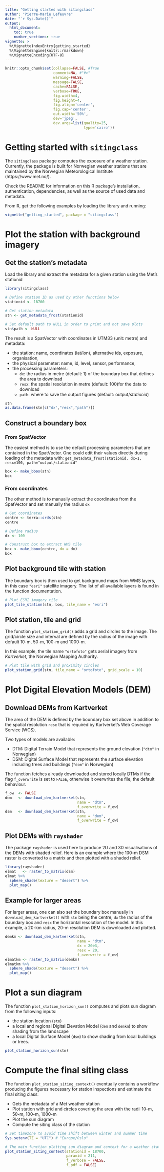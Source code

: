 ```yaml
---
title: "Getting started with sitingclass"
author: "Pierre-Marie Lefeuvre"
date: "`r Sys.Date()`"
output:
  html_document:
    toc: true
    number_sections: true
vignette: >
  %\VignetteIndexEntry{getting_started}
  %\VignetteEngine{knitr::rmarkdown}
  %\VignetteEncoding{UTF-8}
---
```


```r
knitr::opts_chunk$set(collapse=FALSE, #True
                      comment=NA, #"#>"
                      warning=FALSE,
                      message=FALSE,
                      cache=FALSE,
                      verbose=TRUE,
                      fig.width=4,
                      fig.height=4,
                      fig.align='center',
                      fig.cap='center',
                      out.width='50%',
                      dev='jpeg',
                      dev.args=list(quality=25,
                                    type='cairo'))
```

# Getting started with `sitingclass`
The `sitingclass` package computes the exposure of a weather station. Currently, the package is built for Norwegian weather stations that are maintained by the Norwegian Meteorological Institute (https://www.met.no/). 

Check the README for information on this R package's installation, authentication, dependencies, as well as the source of used data and metadata.

From R, get the following examples by loading the library and running: 
```r
vignette("getting_started", package = "sitingclass")
```

# Plot the station with background imagery
## Get the station's metadata
Load the library and extract the metadata for a given station using the Met's stationid

```r
library(sitingclass)

# Define station ID as used by other functions below
stationid <- 18700

# Get station metadata
stn <- get_metadata_frost(stationid)

# Set default path to NULL in order to print and not save plots
stn$path <- NULL
```

The result is a SpatVector with coordinates in UTM33 (unit: metre) and metadata: 

* the station: name, coordinates (lat/lon), alternative ids, exposure, organisation, 
* the physical parameter: name, id, level, sensor, performance,
* the processing parameters: 
  + `dx`: the radius in metre (default: 1) of the boundary box that defines the area to download
  + `resx`: the spatial resolution in metre (default: 100)for the data to download
  + `path`: where to save the output figures (default: output/_stationid_)

```r
stn
as.data.frame(stn[c("dx","resx","path")])
```
## Construct a boundary box

### From SpatVector
The easiest method is to use the default processing parameters that are contained in the SpatVector. One could edit their values directly during loading of the metadata with:
`get_metadata_frost(stationid, dx=1, resx=100, path="output/stationid"`

```r
box <- make_bbox(stn)
box
```

### From coordinates

The other method is to manually extract the coordinates from the SpatVector and set manually the radius `dx`
```r
# Get coordinates
centre <- terra::crds(stn)
centre

# Define radius
dx <- 100

# Construct box to extract WMS tile
box <- make_bbox(centre, dx = dx)
box
```

## Plot background tile with station

The boundary box is then used to get background maps from WMS layers, in this case `"esri"` satellite imagery. The list of all available layers is found in the function documentation.
```r
# Plot ESRI imagery tile
plot_tile_station(stn, box, tile_name = "esri")
```

## Plot station, tile and grid
The function `plot_station_grid()` adds a grid and circles to the image. The grid/circle size and interval are defined by the radius of the image with default 10-m, 50-m, 100-m and 1000-m.

In this example, the tile name `"ortofoto"` gets aerial imagery from _Kartverket_, the Norwegian Mapping Authority. 
```r
# Plot tile with grid and proximity circles
plot_station_grid(stn, tile_name = "ortofoto", grid_scale = 10)
```

# Plot Digital Elevation Models (DEM)
## Download DEMs from Kartverket
The area of the DEM is defined by the boundary box set above in addition to the spatial resolution `resx` that is required by Kartverket's Web Coverage Service (WCS). 

Two types of models are available:

* DTM: Digital Terrain Model that represents the ground elevation (`"dtm"` in Norwegian)
* DSM: Digital Surface Model that represents the surface elevation including trees and buildings (`"dom"` in Norwegian)

The function fetches already downloaded and stored locally DTMs if the flag `f_overwrite` is set to `FALSE`, otherwise it overwrites the file, the default behaviour.
```r
f_ow  <- FALSE
dem   <- download_dem_kartverket(stn,
                                 name = "dtm",
                                 f_overwrite = f_ow)
dsm   <- download_dem_kartverket(stn,
                                 name = "dom",
                                 f_overwrite = f_ow)
```

## Plot DEMs with `rayshader`
The package `rayshader` is used here to produce 2D and 3D visualisations of the DEMs with shaded relief. Here is an example where the 100-m DSM raster is converted to a matrix and then plotted with a shaded relief.
```r
library(rayshader)
elmat   <- raster_to_matrix(dsm)
elmat %>%
  sphere_shade(texture = "desert") %>%
  plot_map()
```

## Example for larger areas
For larger areas, one can also set the boundary box manually in `download_dem_kartverket()` with `stn` being the centre, `dx` the radius of the boundary box and `resx` the horizontal resolution of the model. In this example, a  20-km radius, 20-m resolution DEM is downloaded and plotted.
```r
demkm <- download_dem_kartverket(stn,
                                 name = "dtm",
                                 dx = 20e3,
                                 resx = 20,
                                 f_overwrite = f_ow)
elmatkm <- raster_to_matrix(demkm)
elmatkm %>%
  sphere_shade(texture = "desert") %>%
  plot_map()
```

# Plot a sun diagram
The function `plot_station_horizon_sun()` computes and plots sun diagram from the following inputs:

* the station location (`stn`)
* a local and regional Digital Elevation Model  (`dem` and `demkm`) to show shading from the landscape
* a local Digital Surface Model (`dsm`) to show shading from local buildings or trees. 

```r
plot_station_horizon_sun(stn)
```

# Compute the final siting class
The function `plot_station_siting_context()` eventually contains a workflow producing the figures necessary for station inspections and estimate the final siting class:

* Gets the metadata of a Met weather station
* Plot station with grid and circles covering the area with the radii 10-m, 50-m, 100-m, 1000-m
* Plot the sun diagram
* Compute the siting class of the station
```r
# Set timezone to avoid time shift between winter and summer time
Sys.setenv(TZ = "UTC") # "Europe/Oslo"

# The main function plotting sun diagram and context for a weather station
plot_station_siting_context(stationid = 18700,
                            paramid = 211,
                            f_verbose = FALSE,
                            f_pdf = FALSE)
```


